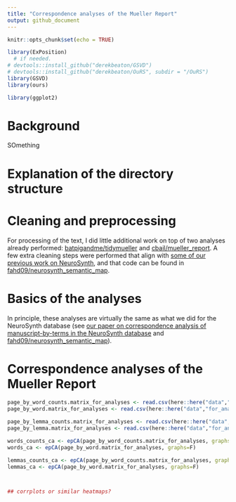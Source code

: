 ```yaml
---
title: "Correspondence analyses of the Mueller Report"
output: github_document
---
```


```r
knitr::opts_chunk$set(echo = TRUE)
```

```r
library(ExPosition)
  # if needed.
# devtools::install_github("derekbeaton/GSVD")
# devtools::install_github("derekbeaton/OuRS", subdir = "/OuRS")
library(GSVD)
library(ours)

library(ggplot2)
```

# Background

SOmething

# Explanation of the directory structure


# Cleaning and preprocessing

For processing of the text, I did little additional work on top of two analyses already performed: [batpigandme/tidymueller](https://github.com/batpigandme/tidymueller) and [cbail/mueller_report](https://github.com/cbail/mueller_report). A few extra cleaning steps were performed that align with [some of our previous work on NeuroSynth](https://www.biorxiv.org/content/10.1101/157826v3), and that code can be found in [fahd09/neurosynth_semantic_map](https://github.com/fahd09/neurosynth_semantic_map).

# Basics of the analyses

In principle, these analyses are virtually the same as what we did for the NeuroSynth database (see [our paper on correspondence analysis of manuscript-by-terms in the NeuroSynth database](https://www.biorxiv.org/content/10.1101/157826v3) and [fahd09/neurosynth_semantic_map](https://github.com/fahd09/neurosynth_semantic_map)).

# Correspondence analyses of the Mueller Report



```r

page_by_word_counts.matrix_for_analyses <- read.csv(here::here("data","for_analyses","page_by_word_counts.matrix_for_analyses.csv"))
page_by_word.matrix_for_analyses <- read.csv(here::here("data","for_analyses","page_by_word.matrix_for_analyses.csv"))

page_by_lemma_counts.matrix_for_analyses <- read.csv(here::here("data","for_analyses","page_by_lemma_counts.matrix_for_analyses.csv"))
page_by_lemma.matrix_for_analyses <- read.csv(here::here("data","for_analyses","page_by_lemma.matrix_for_analyses.csv"))

words_counts_ca <- epCA(page_by_word_counts.matrix_for_analyses, graphs=F)
words_ca <- epCA(page_by_word.matrix_for_analyses, graphs=F)

lemmas_counts_ca <- epCA(page_by_word_counts.matrix_for_analyses, graphs=F)
lemmas_ca <- epCA(page_by_word.matrix_for_analyses, graphs=F)

```


```r


```


```r


```


```r

## corrplots or similar heatmaps?


```

